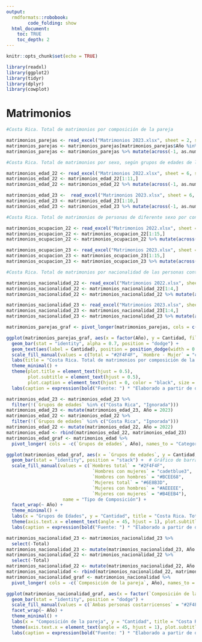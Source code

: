 ```yaml
---
output:
  rmdformats::robobook:
        code_folding: show
  html_document:
    toc: TRUE
    toc_depth: 2
---
```


```r
knitr::opts_chunk$set(echo = TRUE)
```

```r
library(readxl)
library(ggplot2)
library(tidyr)
library(dplyr)
library(cowplot)
```

# Matrimonios 

```r
#Costa Rica. Total de matrimonios por composición de la pareja

matrimonios_parejas <- read_excel("Matrimonios 2023.xlsx", sheet = 2, skip = 3)
matrimonios_parejas <- matrimonios_parejas[matrimonios_parejas$Año %in% c(2022, 2023), ]
matrimonios_parejas <- matrimonios_parejas %>% mutate(across(-1, as.numeric))
```

```r
#Costa Rica. Total de matrimonios por sexo, según grupos de edades de las personas contrayentes

matrimonios_edad_22 <- read_excel("Matrimonios 2022.xlsx", sheet = 6, skip = 3)
matrimonios_edad_22 <- matrimonios_edad_22[1:11,]
matrimonios_edad_22 <- matrimonios_edad_22 %>% mutate(across(-1, as.numeric))

matrimonios_edad_23 <-  read_excel("Matrimonios 2023.xlsx", sheet = 6, skip = 3)
matrimonios_edad_23 <- matrimonios_edad_23[1:10,]
matrimonios_edad_23 <- matrimonios_edad_23 %>% mutate(across(-1, as.numeric))
```

```r
#Costa Rica. Total de matrimonios de personas de diferente sexo por condición de actividad y ocupación del contrayente, según condición de actividad y ocupación de la contrayente

matrimonios_ocupacion_22 <- read_excel("Matrimonios 2022.xlsx", sheet = 10, skip = 3)
matrimonios_ocupacion_22 <- matrimonios_ocupacion_22[1:15,]
matrimonios_ocupacion_22 <- matrimonios_ocupacion_22 %>% mutate(across(-1, as.numeric))

matrimonios_ocupacion_23 <- read_excel("Matrimonios 2023.xlsx", sheet = 10, skip = 3)
matrimonios_ocupacion_23 <- matrimonios_ocupacion_23[1:15,]
matrimonios_ocupacion_23 <- matrimonios_ocupacion_23 %>% mutate(across(-1, as.numeric))
```

```r
#Costa Rica. Total de matrimonios por nacionalidad de las personas contrayentes, según composición de la pareja.

matrimonios_nacionalidad_22 <- read_excel("Matrimonios 2022.xlsx", sheet = 12, skip = 3)
matrimonios_nacionalidad_22 <- matrimonios_nacionalidad_22[1:4,]
matrimonios_nacionalidad_22 <- matrimonios_nacionalidad_22 %>% mutate(across(-1, as.numeric))

matrimonios_nacionalidad_23 <- read_excel("Matrimonios 2023.xlsx", sheet = 12, skip = 3)
matrimonios_nacionalidad_23 <- matrimonios_nacionalidad_23[1:4,]
matrimonios_nacionalidad_23 <- matrimonios_nacionalidad_23 %>% mutate(across(-1, as.numeric))
```

```r
matrimonios_parejas_graf <- pivot_longer(matrimonios_parejas, cols = c(Total,`Hombre - Mujer`,`Hombre - Hombre`,`Mujer - Mujer`), names_to = "Composición", values_to = "Cantidad")
```

```r
ggplot(matrimonios_parejas_graf, aes(x = factor(Año), y = Cantidad, fill = Composición)) +
  geom_bar(stat = "identity", alpha = 0.7, position = "dodge") +
  geom_text(aes(label = Cantidad), position = position_dodge(width = 0.9), vjust = -0.5) +
  scale_fill_manual(values = c(Total = "#2F4F4F", `Hombre - Mujer` = "cadetblue3", `Hombre - Hombre` = "#BCEE68",`Mujer - Mujer` = "#6E8B3D" ), name = "Tipo de Composición") +  
  labs(title = "Costa Rica. Total de matrimonios por composición de la pareja.", subtitle = "2022-2023", x = "Año") +
  theme_minimal() +
  theme(plot.title = element_text(hjust = 0.5),
        plot.subtitle = element_text(hjust = 0.5),
        plot.caption = element_text(hjust = 0, color = "black", size = 8)) +
  labs(caption = expression(bold("Fuente: ") * "Elaborado a partir de datos del INEC."))
```


```r
matrimonios_edad_23 <- matrimonios_edad_23 %>%
  filter(!(`Grupos de edades` %in% c("Costa Rica", "Ignorada")))
matrimonios_edad_23 <- mutate(matrimonios_edad_23, Año = 2023)
matrimonios_edad_22 <- matrimonios_edad_22 %>%
  filter(!(`Grupos de edades` %in% c("Costa Rica", "Ignorada")))
matrimonios_edad_22 <- mutate(matrimonios_edad_22, Año = 2022)
matrimonios_edad <- rbind(matrimonios_edad_22, matrimonios_edad_23)
matrimonios_edad_graf <- matrimonios_edad %>%
  pivot_longer( cols = -c(`Grupos de edades`, Año), names_to = "Categoria", values_to = "Cantidad")
```

```r
ggplot(matrimonios_edad_graf, aes(x = `Grupos de edades`, y = Cantidad, fill = Categoria)) +
  geom_bar(stat = "identity", position = "stack") +  # Gráfico de barras apiladas
  scale_fill_manual(values = c(`Hombres total` = "#2F4F4F", 
                                `Hombres con mujeres` = "cadetblue3", 
                                `Hombres con hombres` = "#BCEE68",
                                `Mujeres total` = "#6E8B3D", 
                                `Mujeres con hombres` = "#AEEEEE", 
                                `Mujeres con mujeres` = "#B4EEB4"),
                     name = "Tipo de Composición") +
  facet_wrap(~ Año) +
  theme_minimal() + 
  labs(x = "Grupos de Edades", y = "Cantidad", title = "Costa Rica. Total de matrimonios por grupos de edades de las personas contrayentes, según sexo.", subtitle = "2022 - 2023") +
  theme(axis.text.x = element_text(angle = 45, hjust = 1), plot.subtitle = element_text(hjust = 0.5), plot.caption = element_text(hjust = 0, color = "black", size = 8)) +
  labs(caption = expression(bold("Fuente: ") * "Elaborado a partir de datos del INEC."))
```

```r
matrimonios_nacionalidad_23 <- matrimonios_nacionalidad_23 %>%
  select(-Total)
matrimonios_nacionalidad_23 <- mutate(matrimonios_nacionalidad_23, Año = 2023)
matrimonios_nacionalidad_22 <- matrimonios_nacionalidad_22 %>%
  select(-Total)
matrimonios_nacionalidad_22 <- mutate(matrimonios_nacionalidad_22, Año = 2022)
matrimonios_nacionalidad <- rbind(matrimonios_nacionalidad_22, matrimonios_nacionalidad_23)
matrimonios_nacionalidad_graf <- matrimonios_nacionalidad %>%
  pivot_longer( cols = -c(`Composición de la pareja`, Año), names_to = "Categoria", values_to = "Cantidad")
```

```r
ggplot(matrimonios_nacionalidad_graf, aes(x = factor(`Composición de la pareja`), y = Cantidad, fill = Categoria)) +
  geom_bar(stat = "identity", position = "dodge") + 
  scale_fill_manual(values = c(`Ambas personas costarricenses` = "#2F4F4F", `Costarricense y persona extranjera` = "cadetblue3", `Ambas personas extranjeras` = "#BCEE68"), name = "Nacionalidad") +
  facet_wrap(~ Año) +
  theme_minimal() + 
  labs(x = "Composición de la pareja", y = "Cantidad", title = "Costa Rica. Total de matrimonios por composición de la pareja, según nacionalidad de las personas contrayentes.", subtitle = "2022 - 2023") +
  theme(axis.text.x = element_text(angle = 45, hjust = 1), plot.subtitle = element_text(hjust = 0.5), plot.caption = element_text(hjust = 0, color = "black", size = 8)) +
  labs(caption = expression(bold("Fuente: ") * "Elaborado a partir de datos del INEC."))
```




